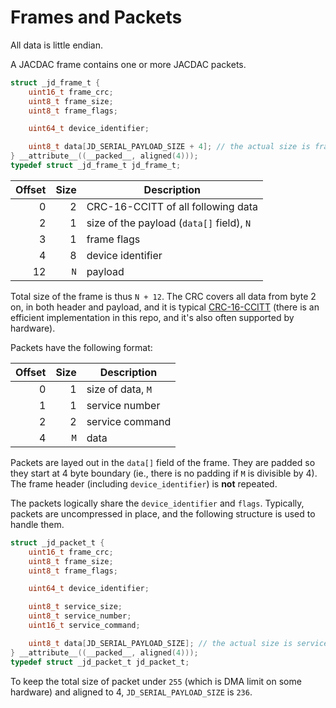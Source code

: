 # Frames and Packets

All data is little endian.

A JACDAC frame contains one or more JACDAC packets.

```c
struct _jd_frame_t {
    uint16_t frame_crc;
    uint8_t frame_size;
    uint8_t frame_flags;

    uint64_t device_identifier;

    uint8_t data[JD_SERIAL_PAYLOAD_SIZE + 4]; // the actual size is frame_size, this is max
} __attribute__((__packed__, aligned(4)));
typedef struct _jd_frame_t jd_frame_t;
```

|Offset | Size | Description
|------:|-----:| ------------------------------------
|     0 |    2 | CRC-16-CCITT of all following data
|     2 |    1 | size of the payload (`data[]` field), `N`
|     3 |    1 | frame flags
|     4 |    8 | device identifier
|    12 |  `N` | payload

Total size of the frame is thus `N + 12`.
The CRC covers all data from byte 2 on, in both header and payload,
and it is typical [CRC-16-CCITT](https://en.wikipedia.org/wiki/Cyclic_redundancy_check)
(there is an efficient implementation in this repo, and it's also often supported
by hardware).

Packets have the following format:

|Offset | Size | Description
|------:|-----:| ------------------------------------
|     0 |    1 | size of data, `M`
|     1 |    1 | service number
|     2 |    2 | service command
|     4 |  `M` | data

Packets are layed out in the `data[]` field of the frame.
They are padded so they start at 4 byte boundary (ie., there is no padding if `M` is divisible by 4).
The frame header (including `device_identifier`) is **not** repeated.

The packets logically share the `device_identifier` and `flags`.
Typically, packets are uncompressed in place, and the following structure is used
to handle them.

```c
struct _jd_packet_t {
    uint16_t frame_crc;
    uint8_t frame_size;
    uint8_t frame_flags;

    uint64_t device_identifier;

    uint8_t service_size;
    uint8_t service_number;
    uint16_t service_command;

    uint8_t data[JD_SERIAL_PAYLOAD_SIZE]; // the actual size is service_size, this is max
} __attribute__((__packed__, aligned(4)));
typedef struct _jd_packet_t jd_packet_t;
```

To keep the total size of packet under `255` (which is DMA limit on some hardware)
and aligned to 4, `JD_SERIAL_PAYLOAD_SIZE` is `236`.